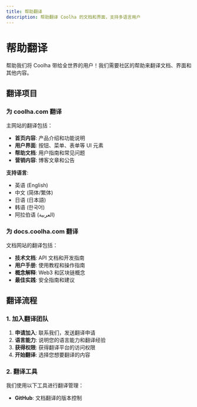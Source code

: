 ```yaml
---
title: 帮助翻译
description: 帮助翻译 Coolha 的文档和界面，支持多语言用户
---
```


# 帮助翻译

帮助我们将 Coolha 带给全世界的用户！我们需要社区的帮助来翻译文档、界面和其他内容。

## 翻译项目

### 为 coolha.com 翻译

主网站的翻译包括：

- **首页内容**: 产品介绍和功能说明
- **用户界面**: 按钮、菜单、表单等 UI 元素
- **帮助文档**: 用户指南和常见问题
- **营销内容**: 博客文章和公告

**支持语言**:
- 英语 (English)
- 中文 (简体/繁体)
- 日语 (日本語)
- 韩语 (한국어)
- 阿拉伯语 (العربية)

### 为 docs.coolha.com 翻译

文档网站的翻译包括：

- **技术文档**: API 文档和开发指南
- **用户手册**: 使用教程和操作指南
- **概念解释**: Web3 和区块链概念
- **最佳实践**: 安全指南和建议


## 翻译流程

### 1. 加入翻译团队

1. **申请加入**: 联系我们，发送翻译申请
2. **语言能力**: 说明您的语言能力和翻译经验
3. **获得权限**: 获得翻译平台的访问权限
4. **开始翻译**: 选择您想要翻译的内容

### 2. 翻译工具

我们使用以下工具进行翻译管理：

- **GitHub**: 文档翻译的版本控制

